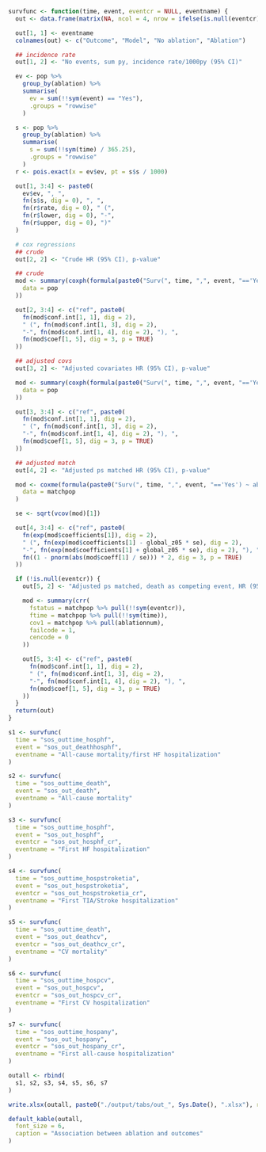 ```r
survfunc <- function(time, event, eventcr = NULL, eventname) {
  out <- data.frame(matrix(NA, ncol = 4, nrow = ifelse(is.null(eventcr), 4, 5)))

  out[1, 1] <- eventname
  colnames(out) <- c("Outcome", "Model", "No ablation", "Ablation")

  ## incidence rate
  out[1, 2] <- "No events, sum py, incidence rate/1000py (95% CI)"

  ev <- pop %>%
    group_by(ablation) %>%
    summarise(
      ev = sum(!!sym(event) == "Yes"),
      .groups = "rowwise"
    )

  s <- pop %>%
    group_by(ablation) %>%
    summarise(
      s = sum(!!sym(time) / 365.25),
      .groups = "rowwise"
    )
  r <- pois.exact(x = ev$ev, pt = s$s / 1000)

  out[1, 3:4] <- paste0(
    ev$ev, ", ",
    fn(s$s, dig = 0), ", ",
    fn(r$rate, dig = 0), " (",
    fn(r$lower, dig = 0), "-",
    fn(r$upper, dig = 0), ")"
  )

  # cox regressions
  ## crude
  out[2, 2] <- "Crude HR (95% CI), p-value"

  ## crude
  mod <- summary(coxph(formula(paste0("Surv(", time, ",", event, "=='Yes') ~ ablation")),
    data = pop
  ))

  out[2, 3:4] <- c("ref", paste0(
    fn(mod$conf.int[1, 1], dig = 2),
    " (", fn(mod$conf.int[1, 3], dig = 2),
    "-", fn(mod$conf.int[1, 4], dig = 2), "), ",
    fn(mod$coef[1, 5], dig = 3, p = TRUE)
  ))

  ## adjusted covs
  out[3, 2] <- "Adjusted covariates HR (95% CI), p-value"

  mod <- summary(coxph(formula(paste0("Surv(", time, ",", event, "=='Yes') ~ ablation + ", paste(modvars, collapse = " + "))),
    data = pop
  ))

  out[3, 3:4] <- c("ref", paste0(
    fn(mod$conf.int[1, 1], dig = 2),
    " (", fn(mod$conf.int[1, 3], dig = 2),
    "-", fn(mod$conf.int[1, 4], dig = 2), "), ",
    fn(mod$coef[1, 5], dig = 3, p = TRUE)
  ))

  ## adjusted match
  out[4, 2] <- "Adjusted ps matched HR (95% CI), p-value"

  mod <- coxme(formula(paste0("Surv(", time, ",", event, "=='Yes') ~ ablation + (1 | par)")),
    data = matchpop
  )

  se <- sqrt(vcov(mod)[1])

  out[4, 3:4] <- c("ref", paste0(
    fn(exp(mod$coefficients[1]), dig = 2),
    " (", fn(exp(mod$coefficients[1] - global_z05 * se), dig = 2),
    "-", fn(exp(mod$coefficients[1] + global_z05 * se), dig = 2), "), ",
    fn((1 - pnorm(abs(mod$coeff[1] / se))) * 2, dig = 3, p = TRUE)
  ))

  if (!is.null(eventcr)) {
    out[5, 2] <- "Adjusted ps matched, death as competing event, HR (95% CI), p-value"

    mod <- summary(crr(
      fstatus = matchpop %>% pull(!!sym(eventcr)),
      ftime = matchpop %>% pull(!!sym(time)),
      cov1 = matchpop %>% pull(ablationnum),
      failcode = 1,
      cencode = 0
    ))

    out[5, 3:4] <- c("ref", paste0(
      fn(mod$conf.int[1, 1], dig = 2),
      " (", fn(mod$conf.int[1, 3], dig = 2),
      "-", fn(mod$conf.int[1, 4], dig = 2), "), ",
      fn(mod$coef[1, 5], dig = 3, p = TRUE)
    ))
  }
  return(out)
}

s1 <- survfunc(
  time = "sos_outtime_hosphf",
  event = "sos_out_deathhosphf",
  eventname = "All-cause mortality/first HF hospitalization"
)

s2 <- survfunc(
  time = "sos_outtime_death",
  event = "sos_out_death",
  eventname = "All-cause mortality"
)

s3 <- survfunc(
  time = "sos_outtime_hosphf",
  event = "sos_out_hosphf",
  eventcr = "sos_out_hosphf_cr",
  eventname = "First HF hospitalization"
)

s4 <- survfunc(
  time = "sos_outtime_hospstroketia",
  event = "sos_out_hospstroketia",
  eventcr = "sos_out_hospstroketia_cr",
  eventname = "First TIA/Stroke hospitalization"
)

s5 <- survfunc(
  time = "sos_outtime_death",
  event = "sos_out_deathcv",
  eventcr = "sos_out_deathcv_cr",
  eventname = "CV mortality"
)

s6 <- survfunc(
  time = "sos_outtime_hospcv",
  event = "sos_out_hospcv",
  eventcr = "sos_out_hospcv_cr",
  eventname = "First CV hospitalization"
)

s7 <- survfunc(
  time = "sos_outtime_hospany",
  event = "sos_out_hospany",
  eventcr = "sos_out_hospany_cr",
  eventname = "First all-cause hospitalization"
)

outall <- rbind(
  s1, s2, s3, s4, s5, s6, s7
)

write.xlsx(outall, paste0("./output/tabs/out_", Sys.Date(), ".xlsx"), rowNames = FALSE)

default_kable(outall,
  font_size = 6,
  caption = "Association between ablation and outcomes"
)
```
